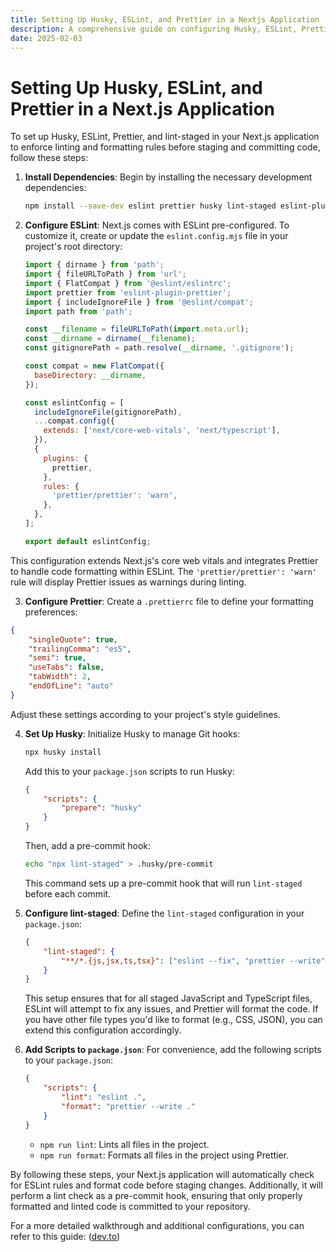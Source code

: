 ```yaml
---
title: Setting Up Husky, ESLint, and Prettier in a Nextjs Application
description: A comprehensive guide on configuring Husky, ESLint, Prettier, and lint-staged in a Next.js project to enforce code quality and formatting standards before committing code.
date: 2025-02-03
---
```


# Setting Up Husky, ESLint, and Prettier in a Next.js Application

To set up Husky, ESLint, Prettier, and lint-staged in your Next.js application to enforce linting and formatting rules before staging and committing code, follow these steps:

1. **Install Dependencies**: Begin by installing the necessary development dependencies:

    ```bash
    npm install --save-dev eslint prettier husky lint-staged eslint-plugin-prettier eslint-config-next @eslint/compat
    ```

2. **Configure ESLint**: Next.js comes with ESLint pre-configured. To customize it, create or update the `eslint.config.mjs` file in your project's root directory:

    ```javascript
    import { dirname } from 'path';
    import { fileURLToPath } from 'url';
    import { FlatCompat } from '@eslint/eslintrc';
    import prettier from 'eslint-plugin-prettier';
    import { includeIgnoreFile } from '@eslint/compat';
    import path from 'path';

    const __filename = fileURLToPath(import.meta.url);
    const __dirname = dirname(__filename);
    const gitignorePath = path.resolve(__dirname, '.gitignore');

    const compat = new FlatCompat({
      baseDirectory: __dirname,
    });

    const eslintConfig = [
      includeIgnoreFile(gitignorePath),
      ...compat.config({
        extends: ['next/core-web-vitals', 'next/typescript'],
      }),
      {
        plugins: {
          prettier,
        },
        rules: {
          'prettier/prettier': 'warn',
        },
      },
    ];

    export default eslintConfig;
    ```

This configuration extends Next.js's core web vitals and integrates Prettier to handle code formatting within ESLint. The `'prettier/prettier': 'warn'` rule will display Prettier issues as warnings during linting.

3. **Configure Prettier**: Create a `.prettierrc` file to define your formatting preferences:

```json
{
	"singleQuote": true,
	"trailingComma": "es5",
	"semi": true,
	"useTabs": false,
	"tabWidth": 2,
	"endOfLine": "auto"
}
```

Adjust these settings according to your project's style guidelines.

4. **Set Up Husky**: Initialize Husky to manage Git hooks:

    ```bash
    npx husky install
    ```

    Add this to your `package.json` scripts to run Husky:

    ```json
    {
    	"scripts": {
    		"prepare": "husky"
    	}
    }
    ```

    Then, add a pre-commit hook:

    ```bash
    echo "npx lint-staged" > .husky/pre-commit
    ```

    This command sets up a pre-commit hook that will run `lint-staged` before each commit.

5. **Configure lint-staged**: Define the `lint-staged` configuration in your `package.json`:

    ```json
    {
    	"lint-staged": {
    		"**/*.{js,jsx,ts,tsx}": ["eslint --fix", "prettier --write"]
    	}
    }
    ```

    This setup ensures that for all staged JavaScript and TypeScript files, ESLint will attempt to fix any issues, and Prettier will format the code. If you have other file types you'd like to format (e.g., CSS, JSON), you can extend this configuration accordingly.

6. **Add Scripts to `package.json`**: For convenience, add the following scripts to your `package.json`:

    ```json
    {
    	"scripts": {
    		"lint": "eslint .",
    		"format": "prettier --write ."
    	}
    }
    ```

    - `npm run lint`: Lints all files in the project.
    - `npm run format`: Formats all files in the project using Prettier.

By following these steps, your Next.js application will automatically check for ESLint rules and format code before staging changes. Additionally, it will perform a lint check as a pre-commit hook, ensuring that only properly formatted and linted code is committed to your repository.

For a more detailed walkthrough and additional configurations, you can refer to this guide: ([dev.to](https://dev.to/joshchu/how-to-setup-prettier-eslint-husky-and-lint-staged-with-a-nextjs-and-typescript-project-i7b?utm_source=chatgpt.com))
